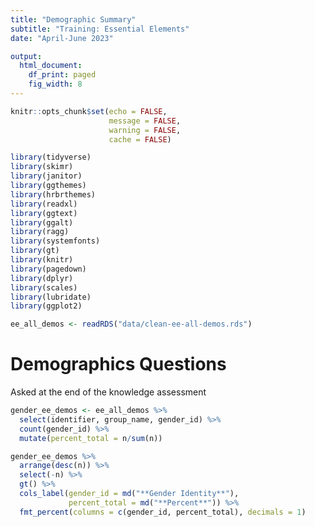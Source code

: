 ```yaml
---
title: "Demographic Summary"
subtitle: "Training: Essential Elements"
date: "April-June 2023"

output: 
  html_document:
    df_print: paged
    fig_width: 8
---
```


```r
knitr::opts_chunk$set(echo = FALSE,
                      message = FALSE,
                      warning = FALSE,
                      cache = FALSE)
```

```r
library(tidyverse)
library(skimr)
library(janitor)
library(ggthemes)
library(hrbrthemes)
library(readxl)
library(ggtext)
library(ggalt)
library(ragg)
library(systemfonts)
library(gt)
library(knitr)
library(pagedown)
library(dplyr)
library(scales)
library(lubridate)
library(ggplot2)
```

```r
ee_all_demos <- readRDS("data/clean-ee-all-demos.rds")
```

# Demographics Questions
Asked at the end of the knowledge assessment

```r
gender_ee_demos <- ee_all_demos %>% 
  select(identifier, group_name, gender_id) %>% 
  count(gender_id) %>% 
  mutate(percent_total = n/sum(n)) 

gender_ee_demos %>%  
  arrange(desc(n)) %>% 
  select(-n) %>% 
  gt() %>% 
  cols_label(gender_id = md("**Gender Identity**"),
             percent_total = md("**Percent**")) %>% 
  fmt_percent(columns = c(gender_id, percent_total), decimals = 1)
```


